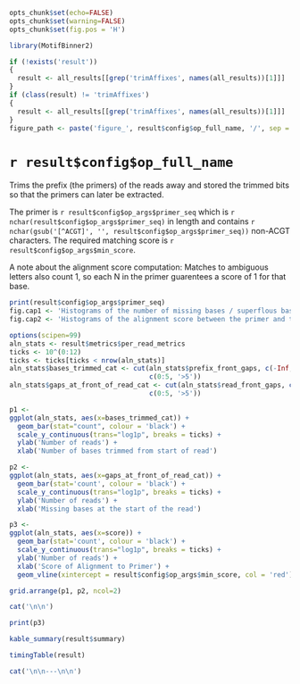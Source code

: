 ```r
opts_chunk$set(echo=FALSE)
opts_chunk$set(warning=FALSE)
opts_chunk$set(fig.pos = 'H')

library(MotifBinner2)

if (!exists('result'))
{
  result <- all_results[[grep('trimAffixes', names(all_results))[1]]]
}
if (class(result) != 'trimAffixes')
{
  result <- all_results[[grep('trimAffixes', names(all_results))[1]]]
}
figure_path <- paste('figure_', result$config$op_full_name, '/', sep = '')
```

# `r result$config$op_full_name`

Trims the prefix (the primers) of the reads away and stored the trimmed bits so that the primers can later be extracted.

The primer is `r result$config$op_args$primer_seq` which is `r nchar(result$config$op_args$primer_seq)` in length and contains `r nchar(gsub('[^ACGT]', '', result$config$op_args$primer_seq))` non-ACGT characters. The required matching score is `r result$config$op_args$min_score`.

A note about the alignment score computation:
Matches to ambiguous letters also count 1, so each N in the primer guarentees a score of 1 for that base.

```r
print(result$config$op_args$primer_seq)
fig.cap1 <- 'Histograms of the number of missing bases / superflous bases at the front of reads'
fig.cap2 <- 'Histograms of the alignment score between the primer and the sequences'
```

```r
options(scipen=99)
aln_stats <- result$metrics$per_read_metrics
ticks <- 10^(0:12)
ticks <- ticks[ticks < nrow(aln_stats)]
aln_stats$bases_trimmed_cat <- cut(aln_stats$prefix_front_gaps, c(-Inf, 0:5, Inf),
                                   c(0:5, '>5'))
aln_stats$gaps_at_front_of_read_cat <- cut(aln_stats$read_front_gaps, c(-Inf, 0:5, Inf),
                                   c(0:5, '>5'))

p1 <-
ggplot(aln_stats, aes(x=bases_trimmed_cat)) +
  geom_bar(stat="count", colour = 'black') + 
  scale_y_continuous(trans="log1p", breaks = ticks) +
  ylab('Number of reads') +
  xlab('Number of bases trimmed from start of read')

p2 <- 
ggplot(aln_stats, aes(x=gaps_at_front_of_read_cat)) +
  geom_bar(stat='count', colour = 'black') + 
  scale_y_continuous(trans="log1p", breaks = ticks) +
  ylab('Number of reads') +
  xlab('Missing bases at the start of the read')

p3 <- 
ggplot(aln_stats, aes(x=score)) +
  geom_bar(stat='count', colour = 'black') + 
  scale_y_continuous(trans="log1p", breaks = ticks) +
  ylab('Number of reads') +
  xlab('Score of Alignment to Primer') +
  geom_vline(xintercept = result$config$op_args$min_score, col = 'red')

grid.arrange(p1, p2, ncol=2)
```
```r
cat('\n\n')
```

```r
print(p3)
```

```r
kable_summary(result$summary)

timingTable(result)
```

```r
cat('\n\n---\n\n')
```
